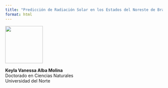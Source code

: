 ```yaml
---
title: "Predicción de Radiación Solar en los Estados del Noreste de Brasil Utilizando Técnicas Híbridas Basadas en Transformada Wavelet Discreta, ARIMA y Redes Neuronales Artificiales (ANN)"
format: html
---
```


![](figures/logo_uninorte.jpg){width=120px align="left"}


**Keyla Vanessa Alba Molina**  
Doctorado en Ciencias Naturales  
Universidad del Norte

